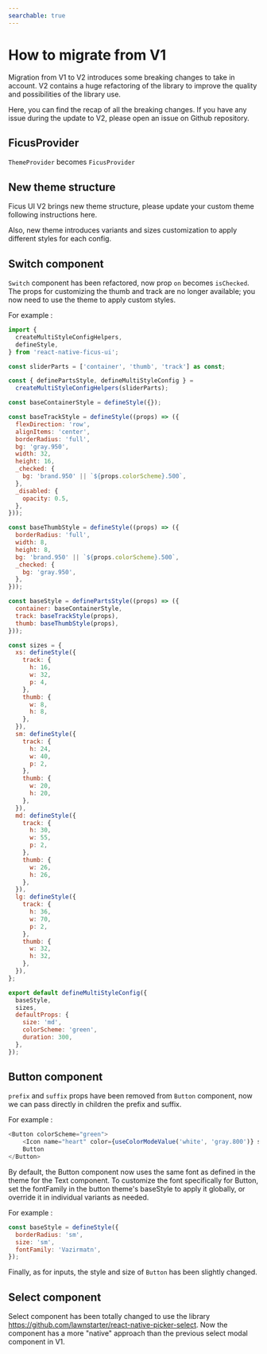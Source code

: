 ```yaml
---
searchable: true
---
```



# How to migrate from V1

Migration from V1 to V2 introduces some breaking changes to take in account.
V2 contains a huge refactoring of the library to improve the quality and possibilities of the library use.

Here, you can find the recap of all the breaking changes. If you have any issue during the update to V2, please open an issue on Github repository.

## FicusProvider

`ThemeProvider` becomes `FicusProvider`

## New theme structure

Ficus UI V2 brings new theme structure, please update your custom theme following instructions <Link href="/docs/customization">here</Link>.

Also, new theme introduces variants and sizes customization to apply different styles for each config.

## Switch component

`Switch` component has been refactored, now prop `on` becomes `isChecked`.
The props for customizing the thumb and track are no longer available; you now need to use the theme to apply custom styles.

For example :

```js
import {
  createMultiStyleConfigHelpers,
  defineStyle,
} from 'react-native-ficus-ui';

const sliderParts = ['container', 'thumb', 'track'] as const;

const { definePartsStyle, defineMultiStyleConfig } =
  createMultiStyleConfigHelpers(sliderParts);

const baseContainerStyle = defineStyle({});

const baseTrackStyle = defineStyle((props) => ({
  flexDirection: 'row',
  alignItems: 'center',
  borderRadius: 'full',
  bg: 'gray.950',
  width: 32,
  height: 16,
  _checked: {
    bg: 'brand.950' || `${props.colorScheme}.500`,
  },
  _disabled: {
    opacity: 0.5,
  },
}));

const baseThumbStyle = defineStyle((props) => ({
  borderRadius: 'full',
  width: 8,
  height: 8,
  bg: 'brand.950' || `${props.colorScheme}.500`,
  _checked: {
    bg: 'gray.950',
  },
}));

const baseStyle = definePartsStyle((props) => ({
  container: baseContainerStyle,
  track: baseTrackStyle(props),
  thumb: baseThumbStyle(props),
}));

const sizes = {
  xs: defineStyle({
    track: {
      h: 16,
      w: 32,
      p: 4,
    },
    thumb: {
      w: 8,
      h: 8,
    },
  }),
  sm: defineStyle({
    track: {
      h: 24,
      w: 40,
      p: 2,
    },
    thumb: {
      w: 20,
      h: 20,
    },
  }),
  md: defineStyle({
    track: {
      h: 30,
      w: 55,
      p: 2,
    },
    thumb: {
      w: 26,
      h: 26,
    },
  }),
  lg: defineStyle({
    track: {
      h: 36,
      w: 70,
      p: 2,
    },
    thumb: {
      w: 32,
      h: 32,
    },
  }),
};

export default defineMultiStyleConfig({
  baseStyle,
  sizes,
  defaultProps: {
    size: 'md',
    colorScheme: 'green',
    duration: 300,
  },
});
```

## Button component

`prefix` and `suffix` props have been removed from `Button` component, now we can pass directly in children the prefix and suffix.

For example :

```js
<Button colorScheme="green">
    <Icon name="heart" color={useColorModeValue('white', 'gray.800')} size="xl" mr="sm" />
    Button
</Button>
```

By default, the Button component now uses the same font as defined in the theme for the Text component.
To customize the font specifically for Button, set the fontFamily in the button theme's baseStyle to apply it globally, or override it in individual variants as needed.

For example :

```js
const baseStyle = defineStyle({
  borderRadius: 'sm',
  size: 'sm',
  fontFamily: 'Vazirmatn',
});
```


Finally, as for inputs, the style and size of `Button` has been slightly changed.

## Select component

Select component has been totally changed to use the library https://github.com/lawnstarter/react-native-picker-select.
Now the component has a more "native" approach than the previous select modal component in V1.
